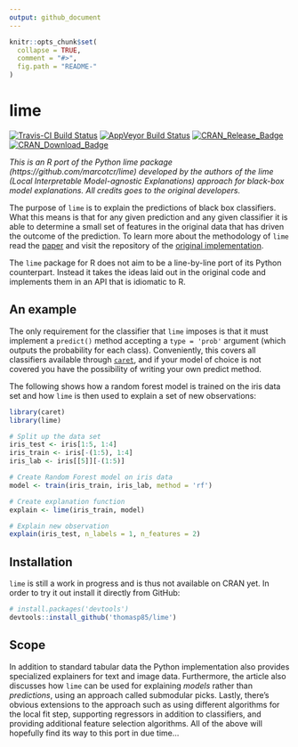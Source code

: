 ```yaml
---
output: github_document
---
```


<!-- README.md is generated from README.Rmd. Please edit that file -->

```r
knitr::opts_chunk$set(
  collapse = TRUE,
  comment = "#>",
  fig.path = "README-"
)
```

# lime
[![Travis-CI Build Status](https://travis-ci.org/thomasp85/lime.svg?branch=master)](https://travis-ci.org/thomasp85/lime)
[![AppVeyor Build Status](https://ci.appveyor.com/api/projects/status/github/thomasp85/lime?branch=master&svg=true)](https://ci.appveyor.com/project/thomasp85/lime)
[![CRAN_Release_Badge](http://www.r-pkg.org/badges/version-ago/lime)](https://CRAN.R-project.org/package=lime)
[![CRAN_Download_Badge](http://cranlogs.r-pkg.org/badges/lime)](https://CRAN.R-project.org/package=lime)

*This is an R port of the Python lime package (https://github.com/marcotcr/lime)
developed by the authors of the lime (Local Interpretable Model-agnostic 
Explanations) approach for black-box model explanations. All credits goes to the
original developers.*

The purpose of `lime` is to explain the predictions of black box classifiers. 
What this means is that for any given prediction and any given classifier it is
able to determine a small set of features in the original data that has driven
the outcome of the prediction. To learn more about the methodology of `lime` 
read the [paper](https://arxiv.org/abs/1602.04938) and visit the repository of
the [original implementation](https://github.com/marcotcr/lime).

The `lime` package for R does not aim to be a line-by-line port of its Python
counterpart. Instead it takes the ideas laid out in the original code and 
implements them in an API that is idiomatic to R.

## An example
The only requirement for the classifier that `lime` imposes is that it must
implement a `predict()` method accepting a `type = 'prob'` argument (which 
outputs the probability for each class). Conveniently, this covers all 
classifiers available through [`caret`](https://CRAN.R-project.org/package=caret), 
and if your model of choice is not covered you have the possibility of writing
your own predict method.

The following shows how a random forest model is trained on the iris data set 
and how `lime` is then used to explain a set of new observations:

```r
library(caret)
library(lime)

# Split up the data set
iris_test <- iris[1:5, 1:4]
iris_train <- iris[-(1:5), 1:4]
iris_lab <- iris[[5]][-(1:5)]

# Create Random Forest model on iris data
model <- train(iris_train, iris_lab, method = 'rf')

# Create explanation function
explain <- lime(iris_train, model)

# Explain new observation
explain(iris_test, n_labels = 1, n_features = 2)
```

## Installation
`lime` is still a work in progress and is thus not available on CRAN yet. In 
order to try it out install it directly from GitHub:

```r
# install.packages('devtools')
devtools::install_github('thomasp85/lime')
```

## Scope
In addition to standard tabular data the Python implementation also provides
specialized explainers for text and image data. Furthermore, the article also 
discusses how `lime` can be used for explaining *models* rather than 
*predictions*, using an approach called submodular picks. Lastly, there's 
obvious extensions to the approach such as using different algorithms for the 
local fit step, supporting regressors in addition to classifiers, and providing
additional feature selection algorithms. All of the above will hopefully find 
its way to this port in due time...
